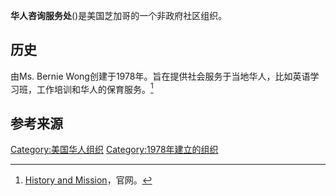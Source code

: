 {{Expand|time=2016-09-19T05:14:17+00:00}}
'''华人咨询服务处'''({{lang-en|Chinese American Service League}})是美国芝加哥的一个非政府社区组织。

==历史==
由Ms. Bernie Wong创建于1978年。旨在提供社会服务于当地华人，比如英语学习班，工作培训和华人的保育服务。<ref>[https://www.caslservice.org/history-and-mission/ History and Mission]{{dead link|date=2017年11月 |bot=InternetArchiveBot |fix-attempted=yes }}，官网。</ref>

==参考来源==
{{reflist}}

{{美国华人组织}}
[[Category:美国华人组织|Category:美国华人组织]]
[[Category:1978年建立的组织|Category:1978年建立的组织]]